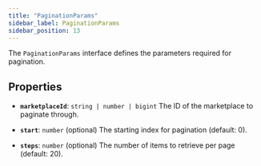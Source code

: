 ```yaml
---
title: "PaginationParams"
sidebar_label: PaginationParams
sidebar_position: 13
---
```


The `PaginationParams` interface defines the parameters required for pagination.

## Properties

- **`marketplaceId`**: `string | number | bigint`
The ID of the marketplace to paginate through.

- **`start`**: `number` (optional)
The starting index for pagination (default: 0).

- **`steps`**: `number` (optional)
The number of items to retrieve per page (default: 20).
